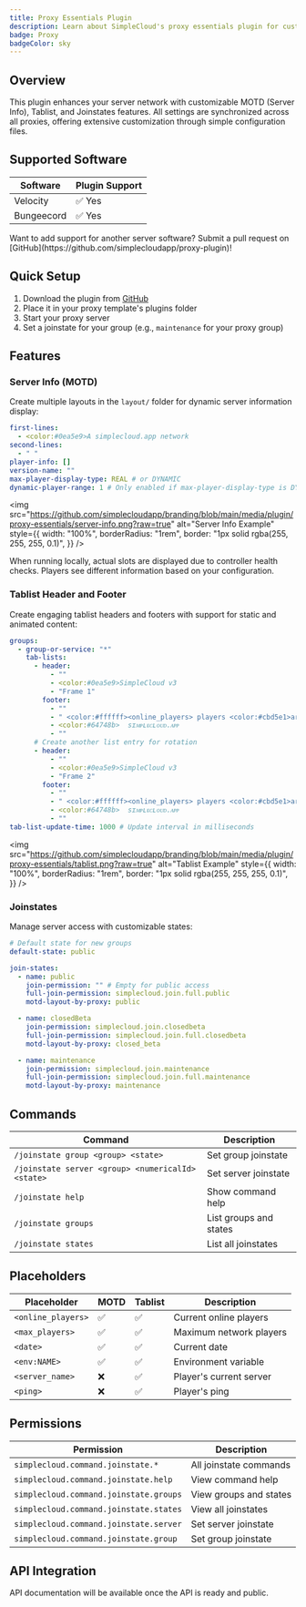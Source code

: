 ```yaml
---
title: Proxy Essentials Plugin
description: Learn about SimpleCloud's proxy essentials plugin for customizable MOTD, Tablist, and Joinstates
badge: Proxy
badgeColor: sky
---
```


## Overview

This plugin enhances your server network with customizable MOTD (Server Info), Tablist, and Joinstates features. All settings are synchronized across all proxies, offering extensive customization through simple configuration files.

## Supported Software

| Software   | Plugin Support |
| ---------- | -------------- |
| Velocity   | ✅ Yes         |
| Bungeecord | ✅ Yes         |

<Callout>
  Want to add support for another server software? Submit a pull request on
  [GitHub](https://github.com/simplecloudapp/proxy-plugin)!
</Callout>

## Quick Setup

1. Download the plugin from [GitHub](https://github.com/simplecloudapp/proxy-plugin/releases)
2. Place it in your proxy template's plugins folder
3. Start your proxy server
4. Set a joinstate for your group (e.g., `maintenance` for your proxy group)

## Features

### Server Info (MOTD)

Create multiple layouts in the `layout/` folder for dynamic server information display:

```yaml
first-lines:
  - <color:#0ea5e9>A simplecloud.app network
second-lines:
  - " "
player-info: []
version-name: ""
max-player-display-type: REAL # or DYNAMIC
dynamic-player-range: 1 # Only enabled if max-player-display-type is DYNAMIC
```

<img
  src="https://github.com/simplecloudapp/branding/blob/main/media/plugin/proxy-essentials/server-info.png?raw=true"
  alt="Server Info Example"
  style={{
    width: "100%",
    borderRadius: "1rem",
    border: "1px solid rgba(255, 255, 255, 0.1)",
  }}
/>

<Callout>
  When running locally, actual slots are displayed due to controller health
  checks. Players see different information based on your configuration.
</Callout>

### Tablist Header and Footer

Create engaging tablist headers and footers with support for static and animated content:

```yaml
groups:
  - group-or-service: "*"
    tab-lists:
      - header:
          - ""
          - <color:#0ea5e9>SimpleCloud v3
          - "Frame 1"
        footer:
          - ""
          - " <color:#ffffff><online_players> players <color:#cbd5e1>are playing on your network "
          - <color:#64748b>  sɪᴍᴘʟᴇᴄʟᴏᴜᴅ.ᴀᴘᴘ
          - ""
      # Create another list entry for rotation
      - header:
          - ""
          - <color:#0ea5e9>SimpleCloud v3
          - "Frame 2"
        footer:
          - ""
          - " <color:#ffffff><online_players> players <color:#cbd5e1>are playing on your network "
          - <color:#64748b>  sɪᴍᴘʟᴇᴄʟᴏᴜᴅ.ᴀᴘᴘ
          - ""
tab-list-update-time: 1000 # Update interval in milliseconds
```

<img
  src="https://github.com/simplecloudapp/branding/blob/main/media/plugin/proxy-essentials/tablist.png?raw=true"
  alt="Tablist Example"
  style={{
    width: "100%",
    borderRadius: "1rem",
    border: "1px solid rgba(255, 255, 255, 0.1)",
  }}
/>

### Joinstates

Manage server access with customizable states:

```yaml
# Default state for new groups
default-state: public

join-states:
  - name: public
    join-permission: "" # Empty for public access
    full-join-permission: simplecloud.join.full.public
    motd-layout-by-proxy: public

  - name: closedBeta
    join-permission: simplecloud.join.closedbeta
    full-join-permission: simplecloud.join.full.closedbeta
    motd-layout-by-proxy: closed_beta

  - name: maintenance
    join-permission: simplecloud.join.maintenance
    full-join-permission: simplecloud.join.full.maintenance
    motd-layout-by-proxy: maintenance
```

## Commands

| Command                                           | Description            |
| ------------------------------------------------- | ---------------------- |
| `/joinstate group <group> <state>`                | Set group joinstate    |
| `/joinstate server <group> <numericalId> <state>` | Set server joinstate   |
| `/joinstate help`                                 | Show command help      |
| `/joinstate groups`                               | List groups and states |
| `/joinstate states`                               | List all joinstates    |

## Placeholders

| Placeholder        | MOTD | Tablist | Description             |
| ------------------ | ---- | ------- | ----------------------- |
| `<online_players>` | ✅   | ✅      | Current online players  |
| `<max_players>`    | ✅   | ✅      | Maximum network players |
| `<date>`           | ✅   | ✅      | Current date            |
| `<env:NAME>`       | ✅   | ✅      | Environment variable    |
| `<server_name>`    | ❌   | ✅      | Player's current server |
| `<ping>`           | ❌   | ✅      | Player's ping           |

## Permissions

| Permission                             | Description            |
| -------------------------------------- | ---------------------- |
| `simplecloud.command.joinstate.*`      | All joinstate commands |
| `simplecloud.command.joinstate.help`   | View command help      |
| `simplecloud.command.joinstate.groups` | View groups and states |
| `simplecloud.command.joinstate.states` | View all joinstates    |
| `simplecloud.command.joinstate.server` | Set server joinstate   |
| `simplecloud.command.joinstate.group`  | Set group joinstate    |

## API Integration

<Callout type="error">
  API documentation will be available once the API is ready and public.
</Callout>
